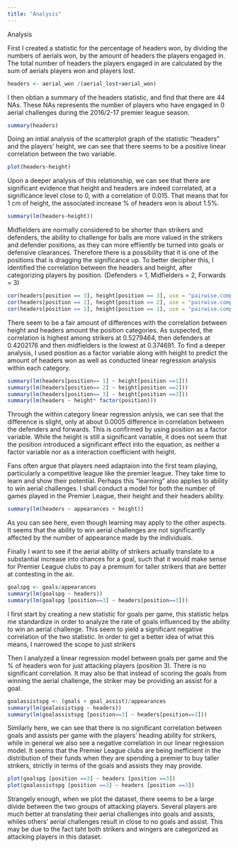 ```yaml
---
title: "Analysis"
---
```


Analysis

First I created a statistic for the percentage of headers won, by dividing the numbers of aerials won, by the amount of headers the players engaged in. The total number of headers the players engaged in are calculated by the sum of aerials players won and players lost.

```r
headers <- aerial_won /(aerial_lost+aerial_won)
```

I then obtian a summary of the headers statistic, and find that there are 44 NAs. These NAs represents the number of players who have engaged in 0 aerial challenges during the 2016/2-17 premier league season.
```r
summary(headers)
```

Doing an intial analysis of the scatterplot graph of the statistic "headers" and the players' height, we can see that there seems to be a positive linear correlation between the two variable.
```r
plot(headers~height)
```

Upon a deeper analysis of this relationship, we can see that there are significant evidence that height and headers are indeed correlated, at a significance level close to 0, with a correlation of 0.015. That means that for 1 cm of height, the associated increase % of headers won is about 1.5%.
```r
summary(lm(headers~height))
```

Midfielders are normally considered to be shorter than strikers and defenders, the ability to challenge for balls are more valued in the strikers and defender positions, as they can more effiiently be turned into goals or defensive clearances. Therefore there is a possibility that it is one of the positions that is dragging the significance up. To better decipher this, I identified the correlation between the headers and height, after categorizing players by position. (Defenders = 1, Midfielders = 2, Forwards = 3)

```r
cor(headers[position == 3], height[position == 3], use = "pairwise.complete.obs")
cor(headers[position == 2], height[position == 2], use = "pairwise.complete.obs")
cor(headers[position == 1], height[position == 1], use = "pairwise.complete.obs")
```

There seem to be a fair amount of differences with the correlation between height and headers amount the position categories. As suspected, the correlation is highest among strikers at 0.5279464, then defenders at 0.4202176 and then midfielders is the lowest at 0.374691. To find a deeper analysis, I used position as a factor variable along with height to predict the amount of headers won as well as conducted linear regression analysis within each category.

```r
summary(lm(headers[position== 1] ~ height[position ==1]))
summary(lm(headers[position== 2] ~ height[position ==2]))
summary(lm(headers[position== 3] ~ height[position ==3]))
summary(lm(headers ~ height* factor(position)))
```

Through the within category linear regression anlysis, we can see that the difference is slight, only at about 0.0005 difference in correlation between the defenders and forwards. This is confirmed by using position as a factor variable. While the height is still a significant variable, it does not seem that the position introduced a significant effect into the equation, as neither a factor variable nor as a interaction coefficient with height.

Fans often argue that players need adaptaion into the first team playing, particularly a competitive league like the premier league. They take time to learn and show their potential. Perhaps this "learning" also applies to ability to win aerial challenges. I shall conduct a model for both the number of games played in the Premier League, their height and their headers ability.

```r
summary(lm(headers ~ appearances + height))
```

As you can see here, even though learning may apply to the other aspects. It seems that the ability to win aerial challenges are not significantly affected by the number of appearance made by the individuals. 

Finally I want to see if the aerial ability of strikers actually translate to a substantial increase into chances for a goal, such that it would make sense for Premier League clubs to pay a premium for taller strikers that are better at contesting in the air.

```r
goalspg <- goals/appearances
summary(lm(goalspg ~ headers))
summary(lm(goalspg [position==3] ~ headers[position==3]))
```
I first start by creating a new statistic for goals per game, this statistic helps me standardize in order to analyze the rate of goals influenced by the ability to win an aerial challenge. This seem to yield a significant negative correlation of the two statistic. In order to get a better idea of what this means, I narrowed the scope to just strikers

Then I analyzed a linear regression model between goals per game and the % of headers won for just attacking players (position 3). There is no significant correlation. It may also be that instead of scoring the goals from winning the aerial challenge, the striker may be providing an assist for a goal. 

```r
goalassistspg <- (goals + goal_assist)/appearances
summary(lm(goalassistspg ~ headers))
summary(lm(goalassistspg [position==3] ~ headers[position==3]))
```


Similarly here, we can see that there is no significant correlation between goals and assists per game with the players' heading ability for strikers, while in general we also see a negative correlation in our linear regression model. It seems that the Premier League clubs are being inefficient in the distribution of their funds when they are spending a premier to buy taller strikers, strictly in terms of the goals and assists they may provide. 

```r
plot(goalspg [position ==3] ~ headers [position ==3])
plot(goalassistspg [position ==3] ~ headers [position ==3])
```

Strangely enough, when we plot the dataset, there seems to be a large divide between the two groups of attacking players. Several players are much better at translating their aerial challenges into goals and assists, whiles others' aerial challenges result in close to no goals and assist. This may be due to the fact taht both strikers and wingers are categorized as attacking players in this dataset.